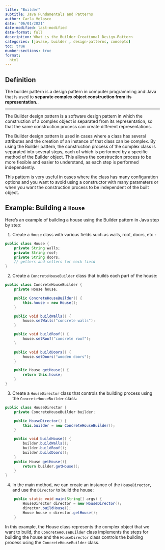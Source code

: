 ```yaml
---
title: "Builder"
subtitle: Java Fundamentals and Patterns
author: Carla Velasco
date: "06/01/2021"
date-modified: last-modified
date-format: full
description: What is the Builder Creational Design-Pattern
categories: [javase, builder , design-patterns, concepts]
toc: true
number-sections: true
format:
  html
---
```

## Definition

::: {.summary}
The builder pattern is a design pattern in computer programming and Java that is used to **separate complex object construction from its representation.**.
:::

---

The Builder design pattern is a software design pattern in which the construction of a complex object is separated from its representation, so that the same construction process can create different representations.

The Builder design pattern is used in cases where a class has several attributes and the creation of an instance of that class can be complex. By using the Builder pattern, the construction process of the complex class is separated into several steps, each of which is performed by a specific method of the Builder object. This allows the construction process to be more flexible and easier to understand, as each step is performed independently.

This pattern is very useful in cases where the class has many configuration options and you want to avoid using a constructor with many parameters or when you want the construction process to be independent of the built object.


## Example: Building a ``House``

Here's an example of building a house using the Builder pattern in Java step by step:

1. Create a `House` class with various fields such as walls, roof, doors, etc.:

``` java 
public class House {
    private String walls;
    private String roof;
    private String doors;
    // getters and setters for each field
}

```

2. Create a `ConcreteHouseBuilder` class that builds each part of the house:

``` java 
public class ConcreteHouseBuilder {
    private House house;

    public ConcreteHouseBuilder() {
        this.house = new House();
    }

    public void buildWalls() {
        house.setWalls("concrete walls");
    }

    public void buildRoof() {
        house.setRoof("concrete roof");
    }

    public void buildDoors() {
        house.setDoors("wooden doors");
    }

    public House getHouse() {
        return this.house;
    }
}
```

3. Create a `HouseDirector` class that controls the building process using the `ConcreteHouseBuilder` class:

``` java 
public class HouseDirector {
    private ConcreteHouseBuilder builder;

    public HouseDirector() {
        this.builder = new ConcreteHouseBuilder();
    }

    public void buildHouse() {
        builder.buildWalls();
        builder.buildRoof();
        builder.buildDoors();
    }
    public House getHouse(){
        return builder.getHouse();
    }
}

```

4. In the main method, we can create an instance of the `HouseDirector`, and use the `Director` to build the house:

``` java 
    public static void main(String[] args) {
        HouseDirector director = new HouseDirector();
        director.buildHouse();
        House house = director.getHouse();
    }

```

In this example, the House class represents the complex object that we want to build, the `ConcreteHouseBuilder` class implements the steps for building the house and the `HouseDirector` class controls the building process using the `ConcreteHouseBuilder` class.


